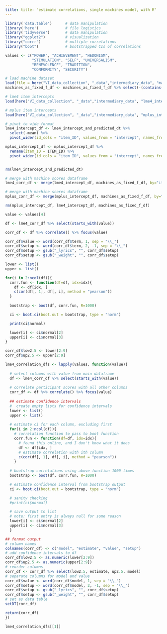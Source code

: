 ```yaml
---
title: title: "estimate correlations, single machines model, with R"
---
```



```r
library('data.table')      # data manipulation
library('here')            # file logistics
library('tidyverse')       # data manipulation
library("ggplot2")         # visualization
library("corrr")           # multiple correlations
library("boot")            # bootstrapped CIs of correlations

values <- c("POWER", "ACHIEVEMENT", "HEDONISM", 
            "STIMULATION", "SELF", "UNIVERSALISM", 
            "BENEVOLENCE", "TRADITION", 
            "CONFORMITY", "SECURITY")
```

```r
# load machine dataset
load(file = here("VI_data_collection", "_data","intermediary_data", "machines_as_fixed_f_df.RDS"))
machines_as_fixed_f_df <- machines_as_fixed_f_df %>% select(-(contains("mean")))

# lme4 item intercepts
load(here("VI_data_collection", "_data","intermediary_data", "lme4_intercept_and_predicted_dt.RDS"))

# mplus item intercepts
load(here("VI_data_collection", "_data","intermediary_data", "mplus_intercept_df.RDS"))
```

```r
# pivot to wide format
lme4_intercept_df <- lme4_intercept_and_predicted_dt %>%
  select(-mean) %>%
  pivot_wider(id_cols = "item_ID", values_from = "intercept", names_from = "value")

mplus_intercept_df <- mplus_intercept_df %>%
  rename(item_ID = ITEM_ID) %>%
  pivot_wider(id_cols = "item_ID", values_from = "intercept", names_from = "value")


rm(lme4_intercept_and_predicted_dt)
```

```r
# merge with machine scores dataframe
lme4_corr_df <- merge(lme4_intercept_df, machines_as_fixed_f_df, by="item_ID")

# merge with machine scores dataframe
mplus_corr_df <- merge(mplus_intercept_df, machines_as_fixed_f_df, by="item_ID")

rm(mplus_intercept_df, lme4_intercept_df, machines_as_fixed_f_df)
```

```r
value <- values[4]

df <- lme4_corr_df %>% select(starts_with(value))

corr_df <- df %>% correlate() %>% focus(value)

corr_df$value <- word(corr_df$term, 1, sep = "\\_")
corr_df$setup <- word(corr_df$term, 2, -1, sep = "\\_")
corr_df$setup <- gsub("_lyrics", "", corr_df$setup)
corr_df$setup <- gsub("_weight", "", corr_df$setup)
```


```r
lower <- list()
upper <- list()

for(i in 2:ncol(df)){
  corr.fun <- function(df=df, idx=idx){
    df <- df[idx, ]
    c(cor(df[, 1], df[, i], method = "pearson"))
  }
  
  bootstrap <- boot(df, corr.fun, R=1000)

  ci <- boot.ci(boot.out = bootstrap, type = "norm")

  print(ci$normal)

  lower[i] <- ci$normal[2]
  upper[i] <- ci$normal[3]
}

corr_df$low2.5 <- lower[2:9]
corr_df$up2.5 <- upper[2:9]
```

```r
lme4_correlation_dfs <- lapply(values, function(value){
  
  # select columns with value from main dataframe
  df <- lme4_corr_df %>% select(starts_with(value))
  
  # correlate participant scores with all other columns
  corr_df <- df %>% correlate() %>% focus(value)
  
  ## estimate confidence intervals
  #  create empty lists for confidence intervals
  lower <- list()
  upper <- list()
  
  # estimate ci for each column, excluding first
  for(i in 2:ncol(df)){
    # correlation function to pass to boot function
    corr.fun <- function(df=df, idx=idx){
      # found this online, and I don't know what it does
      df <- df[idx, ]
      # estimate correlation with ith column
      c(cor(df[, 1], df[, i], method = "pearson"))
    }
  
  # bootstrap correlations using above function 1000 times
  bootstrap <- boot(df, corr.fun, R=1000)

  # estimate confidence interval from bootstrap output
  ci <- boot.ci(boot.out = bootstrap, type = "norm")

  # sanity checking
  #print(ci$normal)

  # save output to list
  # note: first entry is always null for some reason
  lower[i] <- ci$normal[2]
  upper[i] <- ci$normal[3]
  }

## format output
# column names
colnames(corr_df) <- c("model", "estimate", "value", "setup")
# add confidence intervals to df
corr_df$low2.5 <- as.numeric(lower[2:9])
corr_df$up2.5 <- as.numeric(upper[2:9])
# reorder columns
corr_df <- corr_df %>% select(low2.5, estimate, up2.5, model)
# separate columns for model and value
corr_df$value <- word(corr_df$model, 1, sep = "\\_")
corr_df$setup <- word(corr_df$model, 2, -1, sep = "\\_")
corr_df$setup <- gsub("_lyrics", "", corr_df$setup)
corr_df$setup <- gsub("_weight", "", corr_df$setup)
# set as data table
setDT(corr_df)

return(corr_df)
})
```

```r
lme4_correlation_dfs[[1]]
```

